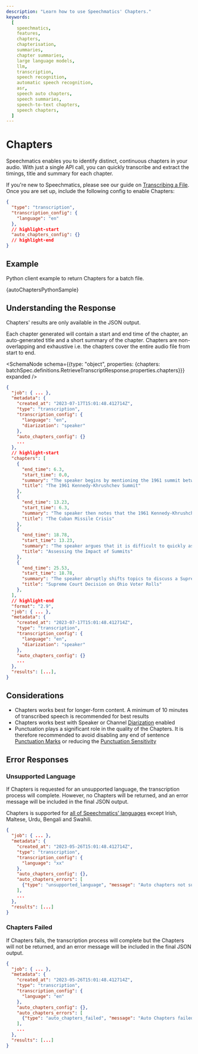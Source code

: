 ```yaml
---
description: "Learn how to use Speechmatics' Chapters."
keywords:
  [
    speechmatics,
    features,
    chapters,
    chapterisation,
    summaries,
    chapter summaries,
    large language models,
    llm,
    transcription,
    speech recognition,
    automatic speech recognition,
    asr,
    speech auto chapters,
    speech summaries,
    speech-to-text chapters,
    speech chapters,
  ]
---
```



# Chapters

Speechmatics enables you to identify distinct, continuous chapters in your audio. With just a single API call, you can quickly transcribe and extract the timings, title and summary for each chapter.

If you're new to Speechmatics, please see our guide on [Transcribing a File](/speech-to-text/batch/quickstart). Once you are set up, include the following config to enable Chapters:

```json
{
  "type": "transcription",
  "transcription_config": {
    "language": "en"
  },
  // highlight-start
  "auto_chapters_config": {}
  // highlight-end
}
```

## Example

Python client example to return Chapters for a batch file.

<CodeBlock language="python">
  {autoChaptersPythonSample}
</CodeBlock>

## Understanding the Response

Chapters' results are only available in the JSON output.

Each chapter generated will contain a start and end time of the chapter, an auto-generated title and a short summary of the chapter. 
Chapters are non-overlapping and exhaustive i.e. the chapters cover the entire audio file from start to end.

<SchemaNode schema={{type: "object", properties: {chapters: batchSpec.definitions.RetrieveTranscriptResponse.properties.chapters}}} expanded />

```json
{
  "job": { ... },
  "metadata": {
    "created_at": "2023-07-17T15:01:48.412714Z",
    "type": "transcription",
    "transcription_config": {
      "language": "en",
      "diarization": "speaker"
    },
    "auto_chapters_config": {}
    ...
  },
  // highlight-start
  "chapters": [
    {
      "end_time": 6.3,
      "start_time": 0.0,
      "summary": "The speaker begins by mentioning the 1961 summit between President Kennedy and Soviet Premier Khrushchev, noting that in hindsight it appeared to be a failure. However, the speaker says that summits like this often have long-term impacts that are not immediately clear.",
      "title": "The 1961 Kennedy-Khrushchev Summit"
    },
    {
      "end_time": 13.23,
      "start_time": 6.3,
      "summary": "The speaker then notes that the 1961 Kennedy-Khrushchev summit contributed to the later Cuban Missile Crisis, further illustrating the complex impacts summits can have.",
      "title": "The Cuban Missile Crisis"
    },
    {
      "end_time": 18.78,
      "start_time": 13.23,
      "summary": "The speaker argues that it is difficult to quickly assess the impact of summits like the recent one. The speaker says we will not be able to make definitive judgments about the impacts of this summit right away.",
      "title": "Assessing the Impact of Summits"
    },
    {
      "end_time": 25.53,
      "start_time": 18.78,
      "summary": "The speaker abruptly shifts topics to discuss a Supreme Court decision upholding Ohio's law to purge voter rolls, which are some of the strictest voter roll purge laws in the country.",
      "title": "Supreme Court Decision on Ohio Voter Rolls"
    },
  ],
  // highlight-end
  "format": "2.9",
  "job": { ... },
  "metadata": {
    "created_at": "2023-07-17T15:01:48.412714Z",
    "type": "transcription",
    "transcription_config": {
      "language": "en",
      "diarization": "speaker"
    },
    "auto_chapters_config": {}
    ...
  },
  "results": [...],
}
```


## Considerations

- Chapters works best for longer-form content. A minimum of 10 minutes of transcribed speech is recommended for best results
- Chapters works best with Speaker or Channel [Diarization](/speech-to-text/output-enhancements/diarization) enabled
- Punctuation plays a significant role in the quality of the Chapters. It is therefore recommended to avoid disabling any end of sentence [Punctuation Marks](/speech-to-text/output-enhancements/punctuation-settings) or reducing the [Punctuation Sensitivity](/speech-to-text/output-enhancements/punctuation-settings)


## Error Responses

### Unsupported Language

If Chapters is requested for an unsupported language, the transcription process will complete. However, no Chapters will be returned, and an error message will be included in the final JSON output.

Chapters is supported for [all of Speechmatics' languages](/speech-to-text/supported-languages) except Irish, Maltese, Urdu, Bengali and Swahili.

```json
{
  "job": { ... },
  "metadata": {
    "created_at": "2023-05-26T15:01:48.412714Z",
    "type": "transcription",
    "transcription_config": {
      "language": "xx"
    },
    "auto_chapters_config": {},
    "auto_chapters_errors": [
      {"type": "unsupported_language", "message": "Auto chapters not supported for xx."}
    ],
    ...
  },
  "results": [...]
}
```

### Chapters Failed

If Chapters fails, the transcription process will complete but the Chapters will not be returned, and an error message will be included in the final JSON output.

```json
{
  "job": { ... },
  "metadata": {
    "created_at": "2023-05-26T15:01:48.412714Z",
    "type": "transcription",
    "transcription_config": {
      "language": "en"
    },
    "auto_chapters_config": {},
    "auto_chapters_errors": [
      {"type": "auto_chapters_failed", "message": "Auto Chapters failed."}
    ],
    ...
  },
  "results": [...]
}
```
